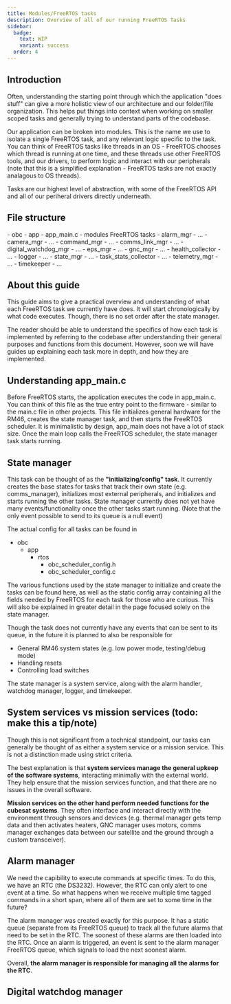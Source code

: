 ```yaml
---
title: Modules/FreeRTOS tasks
description: Overview of all of our running FreeRTOS Tasks
sidebar:
  badge:
    text: WIP
    variant: success
  order: 4
---
```


## Introduction

Often, understanding the starting point through which the application "does stuff" can give a more holistic view 
of our architecture and our folder/file organization. This helps put things into context when working on smaller scoped tasks
and generally trying to understand parts of the codebase.

Our application can be broken into modules. This is the name we use to isolate a single FreeRTOS task, and any relevant
logic specific to the task. You can think of FreeRTOS tasks like threads in an OS - FreeRTOS chooses which thread is running at one time,
and these threads use other FreeRTOS tools, and our drivers, to perform logic and interact with our peripherals (note that
this is a simplified explanation - FreeRTOS tasks are not exactly analagous to OS threads). 

Tasks are our highest level of abstraction, with some of the FreeRTOS API and all of our periheral drivers directly underneath. 

## File structure 
<FileTree>
- obc 
  - app
    - app_main.c 
    - modules FreeRTOS tasks
        - alarm_mgr
            - ...
        - camera_mgr
            - ...
        - command_mgr
            - ...
        - comms_link_mgr
            - ...
        - digital_watchdog_mgr
            - ...
        - eps_mgr
            - ...
        - gnc_mgr
            - ...
        - health_collector
            - ...
        - logger
            - ...
        - state_mgr
            - ...
        - task_stats_collector
            - ...
        - telemetry_mgr
            - ...
        - timekeeper
            - ...
</FileTree>

## About this guide

This guide aims to give a practical overview and understanding of what each FreeRTOS task we currently have does. It will start
chronologically by what code executes. Though, there is no set order after the state manager.

The reader should be able to understand the specifics of how each task is implemented by referring to the codebase after 
understanding their general purposes and functions from this document. However, soon we will have guides up explaining each 
task more in depth, and how they are implemented.

## Understanding app_main.c 

Before FreeRTOS starts, the application executes the code in app_main.c. You can think of this file as the true entry point to the 
firmware - similar to the main.c file in other projects. This file initializes general hardware for the RM46, creates the state manager task, 
and then starts the FreeRTOS scheduler. It is minimalistic by design, app_main does not have a lot of stack size. 
Once the main loop calls the FreeRTOS scheduler, the state manager task starts running.

## State manager

This task can be thought of as the **"initializing/config" task**. It currently creates the base states for tasks that 
track their own state (e.g. comms_manager), initializes most external peripherals, and initializes and starts running the 
other tasks. State manager currently does not yet have many events/functionality once the other tasks start running. 
(Note that the only event possible to send to its queue is a null event)

The actual config for all tasks can be found in 
<FileTree>
- obc
  - app
    - rtos 
      - obc_scheduler_config.h
      - obc_scheduler_config.c
</FileTree>

The various functions used by the state manager to initialize and create the tasks can be found here, as well as the static config array 
containing all the fields needed by FreeRTOS for each task for those who are curious. This will also be explained in greater
detail in the page focused solely on the state manager.

Though the task does not currently have any events that can be sent to its queue, in the future it is planned to also be responsible for
  - General RM46 system states (e.g. low power mode, testing/debug mode)
  - Handling resets
  - Controlling load switches
  
The state manager is a system service, along with the alarm handler, watchdog manager, logger, and timekeeper.

## System services vs mission services  (todo: make this a tip/note)

Though this is not significant from a technical standpoint, our tasks can generally be thought of as either a system service or 
a mission service. This is not a distinction made using strict criteria.

The best explanation is that **system services manage the general upkeep of the software systems**, interacting minimally 
with the external world. They help ensure that the mission services function, and that there are no issues in the overall software.

**Mission services on the other hand perform needed functions for the cubesat systems**. They often interface and interact directly with
the environment through sensors and devices (e.g. thermal manager gets temp data and then activates heaters, GNC manager 
uses motors, comms manager exchanges data between our satellite and the ground through a custom transceiver).

## Alarm manager

We need the capibility to execute commands at specific times. To do this, we have an RTC (the DS3232). However, the RTC can 
only alert to one event at a time. So what happens when we receive multiple time tagged commands in a short span, where all of them
are set to some time in the future?

The alarm manager was created exactly for this purpose. It has a static queue (separate from its FreeRTOS queue) to track all
the future alarms that need to be set in the RTC. The soonest of these alarms are then loaded into the RTC. Once an alarm
is triggered, an event is sent to the alarm manager FreeRTOS queue, which signals to load the next soonest alarm.

Overall, **the alarm manager is responsible for managing all the alarms for the RTC**. 

## Digital watchdog manager





